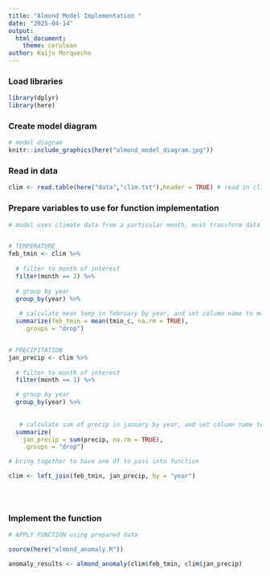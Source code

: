```yaml
---
title: "Almond Model Implementation "
date: "2025-04-14"
output:
  html_document:
    theme: cerulean
author: Kaiju Morquecho
---
```


### Load libraries

```r
library(dplyr) 
library(here)
```

### Create model diagram

```r
# model diagram
knitr::include_graphics(here("almond_model_diagram.jpg"))

```

### Read in data

```r
clim <- read.table(here("data","clim.txt"),header = TRUE) # read in climate data 
```

### Prepare variables to use for function implementation

```r
# model uses climate data from a particular month, must transform data by summarizing daily data into monthly data


# TEMPERATURE
feb_tmin <- clim %>% 
  
  # filter to month of interest
  filter(month == 2) %>%
  
  # group by year
  group_by(year) %>% 
  
   # calculate mean temp in february by year, and set column name to match function parameter
  summarize(feb_tmin = mean(tmin_c, na.rm = TRUE),
    .groups = "drop") 


# PRECIPITATION
jan_precip <- clim %>%
  
  # filter to month of interest
  filter(month == 1) %>%  

  # group by year 
  group_by(year) %>%
  
  
   # calculate sum of precip in january by year, and set column name to match function parameter
  summarize(
    jan_precip = sum(precip, na.rm = TRUE),
    .groups = "drop")

# bring together to have one df to pass into function 

clim <- left_join(feb_tmin, jan_precip, by = "year")


 
```

### Implement the function

```r
# APPLY FUNCTION using prepared data 

source(here("almond_anomaly.R"))

anomaly_results <- almond_anomaly(clim$feb_tmin, clim$jan_precip)



```


